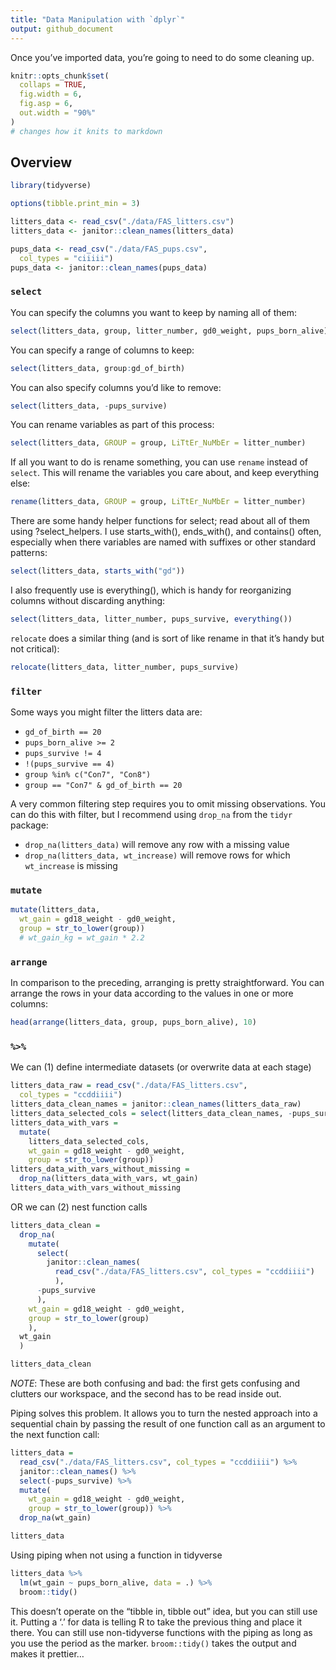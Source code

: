 ```yaml
---
title: "Data Manipulation with `dplyr`"
output: github_document
---
```


Once you've imported data, you're going to need to do some cleaning up. 

```r
knitr::opts_chunk$set(
  collaps = TRUE,
  fig.width = 6,
  fig.asp = 6,
  out.width = "90%"
)
# changes how it knits to markdown
```

## Overview
```r
library(tidyverse)

options(tibble.print_min = 3)

litters_data <- read_csv("./data/FAS_litters.csv")
litters_data <- janitor::clean_names(litters_data)

pups_data <- read_csv("./data/FAS_pups.csv",
  col_types = "ciiiii")
pups_data <- janitor::clean_names(pups_data)
```

### `select`

You can specify the columns you want to keep by naming all of them:

```r
select(litters_data, group, litter_number, gd0_weight, pups_born_alive)
```

You can specify a range of columns to keep:

```r
select(litters_data, group:gd_of_birth)
```

You can also specify columns you’d like to remove:

```r
select(litters_data, -pups_survive)
```

You can rename variables as part of this process:

```r
select(litters_data, GROUP = group, LiTtEr_NuMbEr = litter_number)
```

If all you want to do is rename something, you can use `rename` instead of `select`. This will rename the variables you care about, and keep everything else:

```r
rename(litters_data, GROUP = group, LiTtEr_NuMbEr = litter_number)

```

There are some handy helper functions for select; read about all of them using ?select_helpers. I use starts_with(), ends_with(), and contains() often, especially when there variables are named with suffixes or other standard patterns:

```r
select(litters_data, starts_with("gd"))
```

I also frequently use is everything(), which is handy for reorganizing columns without discarding anything:

```r
select(litters_data, litter_number, pups_survive, everything())
```

`relocate` does a similar thing (and is sort of like rename in that it’s handy but not critical):

```r
relocate(litters_data, litter_number, pups_survive)
```


### `filter`

Some ways you might filter the litters data are:

* `gd_of_birth == 20`
* `pups_born_alive >= 2`
* `pups_survive != 4`
* `!(pups_survive == 4)`
* `group %in% c("Con7", "Con8")`
* `group == "Con7" & gd_of_birth == 20`

A very common filtering step requires you to omit missing observations. You can do this with filter, but I recommend using `drop_na` from the `tidyr` package:

* `drop_na(litters_data)` will remove any row with a missing value
* `drop_na(litters_data, wt_increase)` will remove rows for which `wt_increase` is missing


### `mutate`

```r
mutate(litters_data,
  wt_gain = gd18_weight - gd0_weight,
  group = str_to_lower(group))
  # wt_gain_kg = wt_gain * 2.2
```


### `arrange`
In comparison to the preceding, arranging is pretty straightforward. You can arrange the rows in your data according to the values in one or more columns:

```r
head(arrange(litters_data, group, pups_born_alive), 10)
```


### `%>%`

We can (1) define intermediate datasets (or overwrite data at each stage)
```r
litters_data_raw = read_csv("./data/FAS_litters.csv",
  col_types = "ccddiiii")
litters_data_clean_names = janitor::clean_names(litters_data_raw)
litters_data_selected_cols = select(litters_data_clean_names, -pups_survive)
litters_data_with_vars = 
  mutate(
    litters_data_selected_cols, 
    wt_gain = gd18_weight - gd0_weight,
    group = str_to_lower(group))
litters_data_with_vars_without_missing = 
  drop_na(litters_data_with_vars, wt_gain)
litters_data_with_vars_without_missing
```

OR we can (2) nest function calls
```r
litters_data_clean = 
  drop_na(
    mutate(
      select(
        janitor::clean_names(
          read_csv("./data/FAS_litters.csv", col_types = "ccddiiii")
          ), 
      -pups_survive
      ),
    wt_gain = gd18_weight - gd0_weight,
    group = str_to_lower(group)
    ),
  wt_gain
  )

litters_data_clean
```

*NOTE*: These are both confusing and bad: the first gets confusing and clutters our workspace, and the second has to be read inside out.

Piping solves this problem. It allows you to turn the nested approach into a sequential chain by passing the result of one function call as an argument to the next function call:
```r
litters_data = 
  read_csv("./data/FAS_litters.csv", col_types = "ccddiiii") %>%
  janitor::clean_names() %>%
  select(-pups_survive) %>%
  mutate(
    wt_gain = gd18_weight - gd0_weight,
    group = str_to_lower(group)) %>% 
  drop_na(wt_gain)

litters_data
```

Using piping when not using a function in tidyverse
```r
litters_data %>%
  lm(wt_gain ~ pups_born_alive, data = .) %>%
  broom::tidy()
```
This doesn't operate on the "tibble in, tibble out" idea, but you can still use it. 
Putting a '.' for data is telling R to take the previous thing and place it there. You can still use non-tidyverse functions with the piping as long as you use the period as the marker. `broom::tidy()` takes the output and makes it prettier... 
